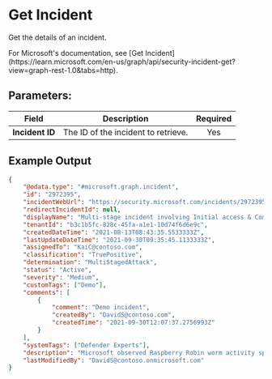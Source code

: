 
# Get Incident

Get the details of an incident.

<Callout type="info">
	For Microsoft's documentation, see [Get
	Incident](https://learn.microsoft.com/en-us/graph/api/security-incident-get?view=graph-rest-1.0&tabs=http).
</Callout>

## Parameters:

| Field           | Description                         | Required |
| --------------- | ----------------------------------- | :------: |
| **Incident ID** | The ID of the incident to retrieve. |   Yes    |

## Example Output

```json
{
	"@odata.type": "#microsoft.graph.incident",
	"id": "2972395",
	"incidentWebUrl": "https://security.microsoft.com/incidents/2972395?tid=12f988bf-16f1-11af-11ab-1d7cd011db47",
	"redirectIncidentId": null,
	"displayName": "Multi-stage incident involving Initial access & Command and control on multiple endpoints reported by multiple sources",
	"tenantId": "b3c1b5fc-828c-45fa-a1e1-10d74f6d6e9c",
	"createdDateTime": "2021-08-13T08:43:35.5533333Z",
	"lastUpdateDateTime": "2021-09-30T09:35:45.1133333Z",
	"assignedTo": "KaiC@contoso.com",
	"classification": "TruePositive",
	"determination": "MultiStagedAttack",
	"status": "Active",
	"severity": "Medium",
	"customTags": ["Demo"],
	"comments": [
		{
			"comment": "Demo incident",
			"createdBy": "DavidS@contoso.com",
			"createdTime": "2021-09-30T12:07:37.2756993Z"
		}
	],
	"systemTags": ["Defender Experts"],
	"description": "Microsoft observed Raspberry Robin worm activity spreading through infected USB on multiple devices in your environment. From available intel, these infections could be a potential precursor activity to ransomware deployment. ...",
	"lastModifiedBy": "DavidS@contoso.onmicrosoft.com"
}
```
